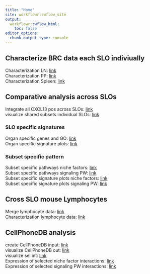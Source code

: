 ```yaml
---
title: "Home"
site: workflowr::wflow_site
output:
  workflowr::wflow_html:
    toc: false
editor_options:
  chunk_output_type: console
---
```


## Characterize BRC data each SLO indiviually
Characterization LN: [link](CharacterizationLN_CXCL13seurat.html)  
Characterization PP: [link](CharacterizePP_CXCL13seurat.html)  
Characterization Spleen: [link](CharacterizeSpleen_CXCL13seurat.html)  

## Comparative analysis across SLOs
Integrate all CXCL13 pos across SLOs: [link](IntegrateAcrossSLOs.html)  
visualize shared subsets individual SLOs: [link](visFolBRC_individualSLOs.html)  

### SLO specific signatures
Organ specific genes and GO: [link](SLOspecific_signature.html)  
Organ specific signature plots: [link](plotSubsetSLOSignatures.html)  

### Subset specific pattern
Subset specific pathways niche factors: [link](SubsetSpecificGeneSignatures2.html)  
Subset specific pathways signaling PW: [link](SubsetSpecificGeneSignaturesSignaling.html)  
Subset specific signature plots niche factors: [link](plotSubsetSpecificSignatures2.html)  
Subset specific signature plots signaling PW: [link](plotSubsetSpecificSignaturesSignaling.html)  

## Cross SLO mouse Lymphocytes
Merge lymphocyte data: [link](mergeData_lympho.html)  
Characterization lymphocyte data: [link](CharacterizeLympho.html)  

## CellPhoneDB analysis
create CellPhoneDB input: [link](createCPDBinput_immOnly.html)  
visualize CellPhoneDB out: [link](analyseCPDBoutImm.html)  
visualize sel int: [link](CellPhoneDBout_selInt_imm.html)  
Expression of selected niche factor interactions: [link](visSelIntHeatmap.html)  
Expression of selected signaling PW interactions: [link](visSelIntHeatmapSignaling.html)  

